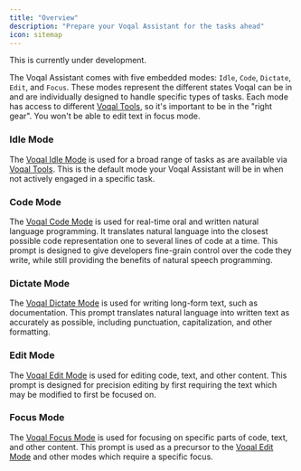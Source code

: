 ```yaml
---
title: "Overview"
description: "Prepare your Voqal Assistant for the tasks ahead"
icon: sitemap
---
```


<Warning>This is currently under development.</Warning>

The Voqal Assistant comes with five embedded modes: `Idle`, `Code`, `Dictate`, `Edit`, and `Focus`.
These modes represent the different states Voqal can be in and are individually designed to handle specific types of tasks. Each mode
has access to different [Voqal Tools](/tools/overview), so it's important to be in the "right gear".
You won't be able to edit text in focus mode.

### Idle Mode

The [Voqal Idle Mode](/modes/embedded/idle) is used for a broad range of tasks as are available via [Voqal Tools](/tools/).
This is the default mode your Voqal Assistant will be in when not actively engaged in a specific task.

### Code Mode

The [Voqal Code Mode](/modes/embedded/code) is used for real-time oral and written natural language programming.
It translates natural language into the closest possible code representation one to several lines of code at a time.
This prompt is designed to give developers fine-grain control over the code they write, while still providing the
benefits of natural speech programming.

### Dictate Mode

The [Voqal Dictate Mode](/modes/embedded/dictate) is used for writing long-form text, such as documentation.
This prompt translates natural language into written text as accurately as possible, including punctuation,
capitalization, and other formatting.

### Edit Mode

The [Voqal Edit Mode](/modes/embedded/edit) is used for editing code, text, and other content.
This prompt is designed for precision editing by first requiring the text which may be modified to first be focused on.

### Focus Mode

The [Voqal Focus Mode](/modes/embedded/focus) is used for focusing on specific parts of code, text, and other content.
This prompt is used as a precursor to the [Voqal Edit Mode](/modes/embedded/edit) and other modes which require a specific focus.

